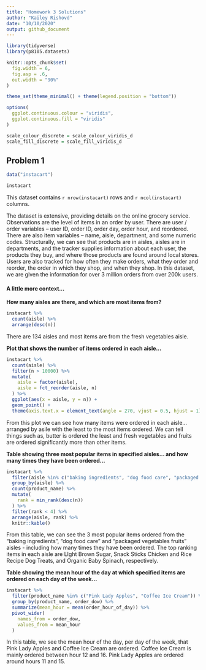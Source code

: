 ```yaml
---
title: "Homework 3 Solutions"
author: "Kailey Rishovd"
date: "10/10/2020"
output: github_document
---
```


```r
library(tidyverse)
library(p8105.datasets)

knitr::opts_chunk$set(
  fig.width = 6, 
  fig.asp = .6, 
  out.width = "90%"
)

theme_set(theme_minimal() + theme(legend.position = "bottom"))

options(
  ggplot.continuous.colour = "viridis", 
  ggplot.continuous.fill = "viridis"
)

scale_colour_discrete = scale_colour_viridis_d
scale_fill_discrete = scale_fill_viridis_d
```

## Problem 1 

```r
data("instacart")

instacart
```

This dataset contains `r nrow(instacart)` rows and `r ncol(instacart)` columns. 

The dataset is extensive, providing details on the online grocery service. Observations are the level of items in an order by user. There are user / order variables -- user ID, order ID, order day, order hour, and reordered. There are also item variables -- name, aisle, department, and some numeric codes. Structurally, we can see that products are in aisles, aisles are in departments, and the tracker supplies information about each user, the products they buy, and where those products are found around local stores. Users are also tracked for how often they make orders, what they order and reorder, the order in which they shop, and when they shop. In this dataset, we are given the information for over 3 million orders from over 200k users.

#### A little more context...  

**How many aisles are there, and which are most items from?**

```r
instacart %>% 
  count(aisle) %>% 
  arrange(desc(n))
```

There are 134 aisles and most items are from the fresh vegetables aisle. 

**Plot that shows the number of items ordered in each aisle...**

```r
instacart %>% 
  count(aisle) %>% 
  filter(n > 10000) %>% 
  mutate(
    aisle = factor(aisle),
    aisle = fct_reorder(aisle, n)
  ) %>% 
  ggplot(aes(x = aisle, y = n)) + 
  geom_point() + 
  theme(axis.text.x = element_text(angle = 270, vjust = 0.5, hjust = 1))
```

From this plot we can see how many items were ordered in each aisle... arranged by asile with the least to the most items ordered. We can tell things such as, butter is ordered the least and fresh vegetables and fruits are ordered significantly more than other items. 


**Table showing three most popular items in specified aisles... and how many times they have been ordered...**

```r
instacart %>% 
  filter(aisle %in% c("baking ingredients", "dog food care", "packaged vegetables fruits")) %>% 
  group_by(aisle) %>% 
  count(product_name) %>% 
  mutate(
    rank = min_rank(desc(n))
  ) %>% 
  filter(rank < 4) %>% 
  arrange(aisle, rank) %>% 
  knitr::kable()
```

From this table, we can see the 3 most popular items ordered from the "baking ingredients", "dog food care" and "packaged vegetables fruits" aisles - including how many times they have been ordered. The top ranking items in each aisle are LIght Brown Sugar, Snack Sticks Chicken and Rice Recipe Dog Treats, and Organic Baby Spinach, respectively. 

**Table showing the mean hour of the day at which specified items are ordered on each day of the week...**

```r
instacart %>% 
  filter(product_name %in% c("Pink Lady Apples", "Coffee Ice Cream")) %>%
  group_by(product_name, order_dow) %>% 
  summarize(mean_hour = mean(order_hour_of_day)) %>% 
  pivot_wider(
    names_from = order_dow, 
    values_from = mean_hour
  )
```

In this table, we see the mean hour of the day, per day of the week, that Pink Lady Apples and Coffee Ice Cream are ordered. Coffee Ice Cream is mainly ordered between hour 12 and 16. Pink Lady Apples are ordered around hours 11 and 15. 






